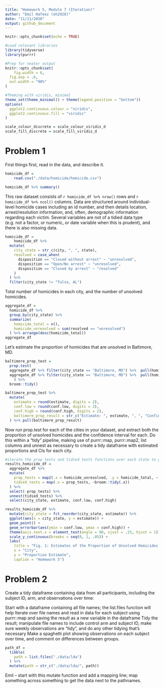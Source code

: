 ```yaml
---
title: "Homework 5, Module 7 (Iteration)"
author: "Emil Hafeez (eh2928)"
date: "11/11/2020"
output: github_document
---
```


```r
knitr::opts_chunk$set(echo = TRUE)

#Load relevant libraries
library(tidyverse)
library(purrr)

#Prep for neater output
knitr::opts_chunk$set(
	fig.width = 6, 
  fig.asp = .6,
  out.width = "90%"
)

#Theming with viridis, minimal
theme_set(theme_minimal() + theme(legend.position = "bottom"))
options(
  ggplot2.continuous.colour = "viridis",
  ggplot2.continuous.fill = "viridis"
)

scale_colour_discrete = scale_colour_viridis_d
scale_fill_discrete = scale_fill_viridis_d
```

# Problem 1

First things first, read in the data, and describe it.

```r
homicide_df = 
    read.csv("./data/homicide/homicide.csv")

homicide_df %>% summary()
```

This raw dataset consists of `r homicide_df %>% nrow()` rows and `r homicide_df %>% ncol()` columns. Data are structured around individual-level homicide cases including an id number, and then details location, arrest/resolution information, and, often, demographic information regarding each victim. Several variables are not of a tidied data type (e.g. not a factor, or numeric, or date variable when this is prudent), and there is also missing data. 

```r
homicide_df = 
    homicide_df %>% 
  mutate(
    city_state = str_c(city, ", ", state),
    resolved = case_when(
      disposition == "Closed without arrest" ~ "unresolved",
      disposition == "Open/No arrest" ~ "unresolved",
      disposition == "Closed by arrest" ~ "resolved"
    )
  ) %>% 
  filter(city_state != "Tulsa, AL")
```

Total number of homicides in each city, and the number of unsolved homicides.
```r
aggregate_df = 
  homicide_df %>% 
  group_by(city_state) %>% 
  summarize(
    homicide_total = n(),
    homicide_unresolved = sum(resolved == "unresolved")
  ) %>% arrange(desc(homicide_total))
aggregate_df
```

Let's estimate the proportion of homicides that are unsolved in Baltimore, MD.
```r
baltimore_prop_test = 
  prop.test(
  aggregate_df %>% filter(city_state == "Baltimore, MD") %>%  pull(homicide_unresolved),
  aggregate_df %>% filter(city_state == "Baltimore, MD") %>%  pull(homicide_total)
    ) %>% 
  broom::tidy()

baltimore_prop_test %>% 
  mutate(
    estimate = round(estimate, digits = 2),
    conf.low = round(conf.low, digits = 2),
    conf.high = round(conf.high, digits = 2),
    baltimore_prop_result = str_c("Estimate: ", estimate, ", ", "Confidence Interval: (", conf.low, ",", conf.high, ")"),
  ) %>% pull(baltimore_prop_result)
```

Now run prop.test for each of the cities in your dataset, and extract both the proportion of unsolved homicides and the confidence interval for each. Do this within a “tidy” pipeline, making use of purrr::map, purrr::map2, list columns and unnest as necessary to create a tidy dataframe with estimated proportions and CIs for each city.

```r
#iterate the prop tests and tidied tests functions over each state to get a resulting df
results_homicide_df =
  aggregate_df %>% 
  mutate(
    prop_tests = map2(.x = homicide_unresolved, .y = homicide_total, ~ prop.test(x = .x, n = .y)),
    tidied_tests = map(.x = prop_tests, ~broom::tidy(.x))
  ) %>% 
  select(-prop_tests) %>% 
  unnest(tidied_tests) %>% 
  select(city_state, estimate, conf.low, conf.high)
```

```r
results_homicide_df %>% 
  mutate(city_state = fct_reorder(city_state, estimate)) %>% 
  ggplot(aes(x = city_state, y = estimate)) +
  geom_point() + 
  geom_errorbar(aes(ymin = conf.low, ymax = conf.high)) +
  theme(axis.text.x = element_text(angle = 90, vjust = .25, hjust = 1)) +
  scale_y_continuous(breaks = seq(0, 1, .05)) +
  labs(
    title = "Fig. 1: Estimates of the Proportion of Unsolved Homicides in US Cities",
    x = "City",
    y = "Proportion Estimate",
    caption = "Homework 5")
```

# Problem 2

Create a tidy dataframe containing data from all participants, including the subject ID, arm, and observations over time:

Start with a dataframe containing all file names; the list.files function will help
Iterate over file names and read in data for each subject using purrr::map and saving the result as a new variable in the dataframe
Tidy the result; manipulate file names to include control arm and subject ID, make sure weekly observations are “tidy”, and do any other tidying that’s necessary
Make a spaghetti plot showing observations on each subject over time, and comment on differences between groups.

```r
path_df =
  tibble(
    path = list.files("./data/lda")
  ) %>% 
  mutate(path = str_c("./data/lda/", path))
```
Emil -- start with this mutate function and add a mapping line; map something across something to get the data next to the pathnames.



















